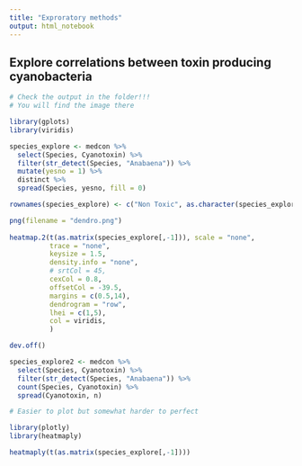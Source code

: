 ```yaml
---
title: "Exproratory methods"
output: html_notebook
---
```


## Explore correlations between toxin producing cyanobacteria
```r
# Check the output in the folder!!!
# You will find the image there

library(gplots)
library(viridis)

species_explore <- medcon %>%
  select(Species, Cyanotoxin) %>%
  filter(str_detect(Species, "Anabaena")) %>% 
  mutate(yesno = 1) %>%
  distinct %>%
  spread(Species, yesno, fill = 0)

rownames(species_explore) <- c("Non Toxic", as.character(species_explore[2:nrow(species_explore),1]))

png(filename = "dendro.png")
 
heatmap.2(t(as.matrix(species_explore[,-1])), scale = "none",
          trace = "none",
          keysize = 1.5,
          density.info = "none",
          # srtCol = 45,
          cexCol = 0.8,
          offsetCol = -39.5,
          margins = c(0.5,14),
          dendrogram = "row",
          lhei = c(1,5),
          col = viridis,
          )

dev.off()

```

```r
species_explore2 <- medcon %>%
  select(Species, Cyanotoxin) %>%
  filter(str_detect(Species, "Anabaena")) %>% 
  count(Species, Cyanotoxin) %>% 
  spread(Cyanotoxin, n)


```


```r

# Easier to plot but somewhat harder to perfect

library(plotly)
library(heatmaply)

heatmaply(t(as.matrix(species_explore[,-1])))
```